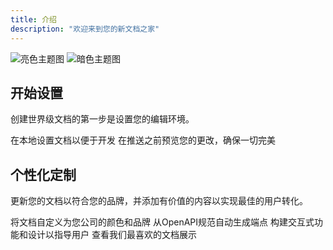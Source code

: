 ```yaml
---
title: 介绍
description: "欢迎来到您的新文档之家"
---
```


<img
  className="block dark:hidden"
  src="/images/hero-light.svg"
  alt="亮色主题图"
/>
<img
  className="hidden dark:block"
  src="/images/hero-dark.svg"
  alt="暗色主题图"
/>

## 开始设置

创建世界级文档的第一步是设置您的编辑环境。

<CardGroup cols={2}>
  <Card
    title="编辑您的文档"
    icon="pen-to-square"
    href="https://mintlify.com/docs/quickstart"
  >
    在本地设置文档以便于开发
  </Card>
  <Card
    title="预览更改"
    icon="image"
    href="https://mintlify.com/docs/development"
  >
    在推送之前预览您的更改，确保一切完美
  </Card>
</CardGroup>

## 个性化定制

更新您的文档以符合您的品牌，并添加有价值的内容以实现最佳的用户转化。

<CardGroup cols={2}>
  <Card
    title="自定义样式"
    icon="palette"
    href="https://mintlify.com/docs/settings/global"
  >
    将文档自定义为您公司的颜色和品牌
  </Card>
  <Card
    title="引用API"
    icon="code"
    href="https://mintlify.com/docs/api-playground/openapi"
  >
    从OpenAPI规范自动生成端点
  </Card>
  <Card
    title="添加组件"
    icon="screwdriver-wrench"
    href="https://mintlify.com/docs/content/components/accordions"
  >
    构建交互式功能和设计以指导用户
  </Card>
  <Card
    title="获取灵感"
    icon="stars"
    href="https://mintlify.com/customers"
  >
    查看我们最喜欢的文档展示
  </Card>
</CardGroup>